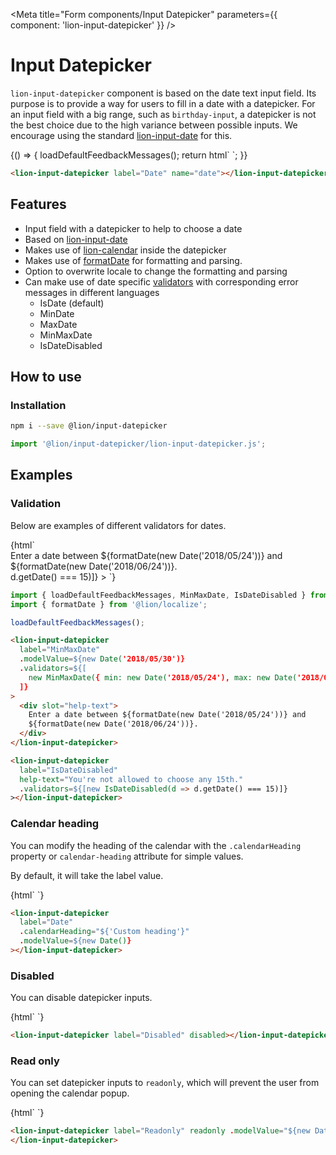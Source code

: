 

<Meta title="Form components/Input Datepicker" parameters={{ component: 'lion-input-datepicker' }} />

# Input Datepicker

`lion-input-datepicker` component is based on the date text input field. Its purpose is to provide a way for users to fill in a date with a datepicker.
For an input field with a big range, such as `birthday-input`, a datepicker is not the best choice due to the high variance between possible inputs.
We encourage using the standard [lion-input-date](?path=/docs/form-component-input-date) for this.

<Story name="Default">
  {() => {
    loadDefaultFeedbackMessages();
    return html`
      <lion-input-datepicker label="Date" name="date"></lion-input-datepicker>
    `;
  }}
</Story>

```html
<lion-input-datepicker label="Date" name="date"></lion-input-datepicker>
```

## Features

- Input field with a datepicker to help to choose a date
- Based on [lion-input-date](?path=/docs/form-component-input-date)
- Makes use of [lion-calendar](?path=/docs/calendar-standalone) inside the datepicker
- Makes use of [formatDate](?path=/docs/localize-system-dates) for formatting and parsing.
- Option to overwrite locale to change the formatting and parsing
- Can make use of date specific [validators](?path=/docs/form-system-validate-system) with corresponding error messages in different languages
  - IsDate (default)
  - MinDate
  - MaxDate
  - MinMaxDate
  - IsDateDisabled

## How to use

### Installation

```sh
npm i --save @lion/input-datepicker
```

```js
import '@lion/input-datepicker/lion-input-datepicker.js';
```

## Examples

### Validation

Below are examples of different validators for dates.

<Story name="Validation">
  {html`
    <style>
      lion-input-datepicker {
        margin-bottom: 30px;
      }
    </style>
    <lion-input-datepicker
      label="MinMaxDate"
      .modelValue=${new Date('2018/05/30')}
      .validators=${[
        new MinMaxDate({ min: new Date('2018/05/24'), max: new Date('2018/06/24') }),
      ]}
    >
      <div slot="help-text">
        Enter a date between ${formatDate(new Date('2018/05/24'))} and
        ${formatDate(new Date('2018/06/24'))}.
      </div>
    </lion-input-datepicker>
    <lion-input-datepicker
      label="IsDateDisabled"
      help-text="You're not allowed to choose any 15th."
      .validators=${[new IsDateDisabled(d => d.getDate() === 15)]}
    ></lion-input-datepicker>
  `}
</Story>

```js
import { loadDefaultFeedbackMessages, MinMaxDate, IsDateDisabled } from '@lion/validate';
import { formatDate } from '@lion/localize';

loadDefaultFeedbackMessages();
```

```html
<lion-input-datepicker
  label="MinMaxDate"
  .modelValue=${new Date('2018/05/30')}
  .validators=${[
    new MinMaxDate({ min: new Date('2018/05/24'), max: new Date('2018/06/24') }),
  ]}
>
  <div slot="help-text">
    Enter a date between ${formatDate(new Date('2018/05/24'))} and
    ${formatDate(new Date('2018/06/24'))}.
  </div>
</lion-input-datepicker>
```

```html
<lion-input-datepicker
  label="IsDateDisabled"
  help-text="You're not allowed to choose any 15th."
  .validators=${[new IsDateDisabled(d => d.getDate() === 15)]}
></lion-input-datepicker>
```

### Calendar heading

You can modify the heading of the calendar with the `.calendarHeading` property or `calendar-heading` attribute for simple values.

By default, it will take the label value.

<Story name="Calendar heading">
  {html`
    <lion-input-datepicker
      label="Date"
      .calendarHeading="${'Custom heading'}"
      .modelValue=${new Date()}
    ></lion-input-datepicker>
  `}
</Story>

```html
<lion-input-datepicker
  label="Date"
  .calendarHeading="${'Custom heading'}"
  .modelValue=${new Date()}
></lion-input-datepicker>
```

### Disabled

You can disable datepicker inputs.

<Story name="Disabled">
  {html`
    <lion-input-datepicker label="Disabled" disabled></lion-input-datepicker>
  `}
</Story>

```html
<lion-input-datepicker label="Disabled" disabled></lion-input-datepicker>
```

### Read only

You can set datepicker inputs to `readonly`, which will prevent the user from opening the calendar popup.

<Story name="Read only">
  {html`
    <lion-input-datepicker label="Readonly" readonly .modelValue="${new Date()}">
    </lion-input-datepicker>
  `}
</Story>

```html
<lion-input-datepicker label="Readonly" readonly .modelValue="${new Date()}">
</lion-input-datepicker>
```
